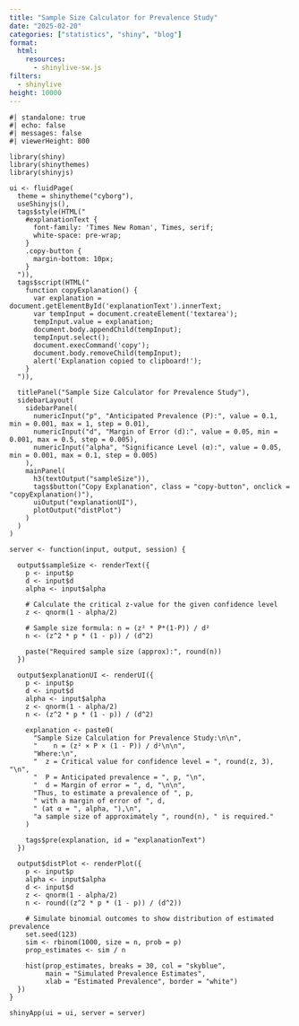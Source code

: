 ```yaml
---
title: "Sample Size Calculator for Prevalence Study"
date: "2025-02-20"
categories: ["statistics", "shiny", "blog"]
format: 
  html:
    resources: 
      - shinylive-sw.js
filters:
  - shinylive
height: 10000
---
```


```shinylive-r
#| standalone: true
#| echo: false 
#| messages: false
#| viewerHeight: 800

library(shiny)
library(shinythemes)
library(shinyjs)

ui <- fluidPage(
  theme = shinytheme("cyborg"),
  useShinyjs(),
  tags$style(HTML("
    #explanationText {
      font-family: 'Times New Roman', Times, serif;
      white-space: pre-wrap;
    }
    .copy-button {
      margin-bottom: 10px;
    }
  ")),
  tags$script(HTML("
    function copyExplanation() {
      var explanation = document.getElementById('explanationText').innerText;
      var tempInput = document.createElement('textarea');
      tempInput.value = explanation;
      document.body.appendChild(tempInput);
      tempInput.select();
      document.execCommand('copy');
      document.body.removeChild(tempInput);
      alert('Explanation copied to clipboard!');
    }
  ")),
  
  titlePanel("Sample Size Calculator for Prevalence Study"),
  sidebarLayout(
    sidebarPanel(
      numericInput("p", "Anticipated Prevalence (P):", value = 0.1, min = 0.001, max = 1, step = 0.01),
      numericInput("d", "Margin of Error (d):", value = 0.05, min = 0.001, max = 0.5, step = 0.005),
      numericInput("alpha", "Significance Level (α):", value = 0.05, min = 0.001, max = 0.1, step = 0.005)
    ),
    mainPanel(
      h3(textOutput("sampleSize")),
      tags$button("Copy Explanation", class = "copy-button", onclick = "copyExplanation()"),
      uiOutput("explanationUI"),
      plotOutput("distPlot")
    )
  )
)

server <- function(input, output, session) {
  
  output$sampleSize <- renderText({
    p <- input$p
    d <- input$d
    alpha <- input$alpha
    
    # Calculate the critical z-value for the given confidence level
    z <- qnorm(1 - alpha/2)
    
    # Sample size formula: n = (z² * P*(1-P)) / d²
    n <- (z^2 * p * (1 - p)) / (d^2)
    
    paste("Required sample size (approx):", round(n))
  })
  
  output$explanationUI <- renderUI({
    p <- input$p
    d <- input$d
    alpha <- input$alpha
    z <- qnorm(1 - alpha/2)
    n <- (z^2 * p * (1 - p)) / (d^2)
    
    explanation <- paste0(
      "Sample Size Calculation for Prevalence Study:\n\n",
      "    n = (z² × P × (1 - P)) / d²\n\n",
      "Where:\n",
      "  z = Critical value for confidence level = ", round(z, 3), "\n",
      "  P = Anticipated prevalence = ", p, "\n",
      "  d = Margin of error = ", d, "\n\n",
      "Thus, to estimate a prevalence of ", p, 
      " with a margin of error of ", d, 
      " (at α = ", alpha, "),\n",
      "a sample size of approximately ", round(n), " is required."
    )
    
    tags$pre(explanation, id = "explanationText")
  })
  
  output$distPlot <- renderPlot({
    p <- input$p
    alpha <- input$alpha
    d <- input$d
    z <- qnorm(1 - alpha/2)
    n <- round((z^2 * p * (1 - p)) / (d^2))
    
    # Simulate binomial outcomes to show distribution of estimated prevalence
    set.seed(123)
    sim <- rbinom(1000, size = n, prob = p)
    prop_estimates <- sim / n
    
    hist(prop_estimates, breaks = 30, col = "skyblue",
         main = "Simulated Prevalence Estimates",
         xlab = "Estimated Prevalence", border = "white")
  })
}

shinyApp(ui = ui, server = server)

```